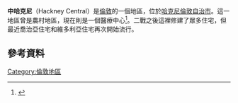 {{Infobox UK place
|official_name            = 中哈克尼
|static_image             = [[File:Hackneytownhall2.jpg|240px]]
|static_image_caption     = 
|region                   = 倫敦
|country                  = 英格蘭
|london_borough           = Hackney
|constituency_westminster = [[南哈克尼和肖爾迪奇_(英國國會選區)|南哈克尼和肖爾迪奇]]
|post_town                = LONDON
|postcode_area            = E
|postcode_district        = E8
|dial_code                = 020
|os_grid_reference        = TQ345845
|latitude                 = 51.543307
|longitude                = -0.059486
|charingX_distance_mi     = 4
|charingX_direction       = SW
|local_name               = Hackney
}}     
'''中哈克尼'''（Hackney Central）是[[倫敦|倫敦]]的一個地區，位於[[哈克尼倫敦自治市|哈克尼倫敦自治市]]。這一地區曾是農村地區，現在則是一個醫療中心<ref>{{cite web |url=http://www.audit-commission.gov.uk/SiteCollectionDocuments/InspectionOutput/InspectionReports/2005/HackneyLBCSupportingPeopleProg10Feb05REP.pdf |title=London Borough of Hackney – Supporting People programme |page=31 |publisher=The Audit Commission |date=10 February 2005 |accessdate=8 March 2010 |deadurl=yes |archiveurl=https://web.archive.org/web/20110807153632/http://www.audit-commission.gov.uk/SiteCollectionDocuments/InspectionOutput/InspectionReports/2005/HackneyLBCSupportingPeopleProg10Feb05REP.pdf |archivedate=2011年8月7日 }}</ref>。二戰之後這裡修建了眾多住宅，但最近喬治亞住宅和維多利亞住宅再次開始流行。
==參考資料==
{{Reflist}}
[[Category:倫敦地區|Category:倫敦地區]]